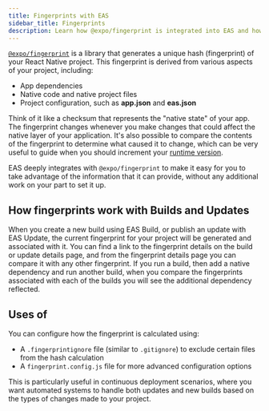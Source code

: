 ```yaml
---
title: Fingerprints with EAS
sidebar_title: Fingerprints
description: Learn how @expo/fingerprint is integrated into EAS and how to take advantage of it
---
```


[`@expo/fingerprint`](/versions/latest/sdk/fingerprint/) is a library that generates a unique hash (fingerprint) of your React Native project. This fingerprint is derived from various aspects of your project, including:

- App dependencies
- Native code and native project files
- Project configuration, such as **app.json** and **eas.json**

Think of it like a checksum that represents the "native state" of your app. The fingerprint changes whenever you make changes that could affect the native layer of your application. It's also possible to compare the contents of the fingerprint to determine what caused it to change, which can be very useful to guide when you should increment your [runtime version](/eas-update/runtime-versions).

EAS deeply integrates with `@expo/fingerprint` to make it easy for you to take advantage of the information that it can provide, without any additional work on your part to set it up.

## How fingerprints work with Builds and Updates

When you create a new build using EAS Build, or publish an update with EAS Update, the current fingerprint for your project will be generated and associated with it. You can find a link to the fingerprint details on the build or update details page, and from the fingerprint details page you can compare it with any other fingerprint. If you run a build, then add a native dependency and run another build, when you compare the fingerprints associated with each of the builds you will see the additional dependency reflected.




## Uses of 

You can configure how the fingerprint is calculated using:
- A `.fingerprintignore` file (similar to `.gitignore`) to exclude certain files from the hash calculation
- A `fingerprint.config.js` file for more advanced configuration options

This is particularly useful in continuous deployment scenarios, where you want automated systems to handle both updates and new builds based on the types of changes made to your project.
